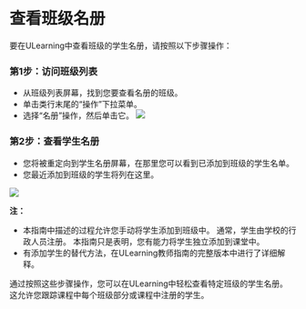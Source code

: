 
# 查看班级名册 
 
 要在ULearning中查看班级的学生名册，请按照以下步骤操作： 
 
 ### 第1步：访问班级列表 
 - 从班级列表屏幕，找到您要查看名册的班级。 
 - 单击类行末尾的“操作”下拉菜单。 
 - 选择“名册”操作，然后单击它。 
 ![](/img/utest/teacher/appendix11.png)

 ### 第2步：查看学生名册 
 - 您将被重定向到学生名册屏幕，在那里您可以看到已添加到班级的学生名单。 
 - 您最近添加到班级的学生将列在这里。 
 
 ![](/img/utest/teacher/appendix12.png)

 **注：** 
 - 本指南中描述的过程允许您手动将学生添加到班级中。 通常，学生由学校的行政人员注册。 本指南只是表明，您有能力将学生独立添加到课堂中。 
 - 有添加学生的替代方法，在ULearning教师指南的完整版本中进行了详细解释。 
 
 通过按照这些步骤操作，您可以在ULearning中轻松查看特定班级的学生名册。 这允许您跟踪课程中每个班级部分或课程中注册的学生。
